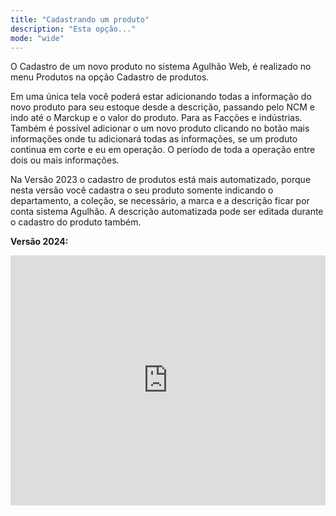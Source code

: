 ```yaml
---
title: "Cadastrando um produto"
description: "Esta opção..."
mode: "wide"
---
```


O Cadastro de um novo produto no sistema Agulhão Web, é realizado no menu Produtos na opção Cadastro de produtos.

Em uma única tela você poderá estar adicionando todas a informação do novo produto para seu estoque desde a descrição, passando pelo NCM e indo até o Marckup e o valor do produto. Para as Facções e indústrias. Também é possível adicionar o um novo produto clicando no botão mais informações onde tu adicionará todas as informações, se um produto continua em corte e eu em operação. O período de toda a operação entre dois ou mais informações.

Na Versão 2023 o cadastro de produtos está mais automatizado, porque nesta versão você cadastra o seu produto somente indicando o departamento, a coleção, se necessário, a marca e a descrição ficar por conta sistema Agulhão. A descrição automatizada pode ser editada durante o cadastro do produto também.

**Versão 2024:**

<iframe width="100%" height="400" src="https://www.youtube.com/embed/RT5QxtUqLzA" title="Como Cadastrar um Produto? | Produtos Aguhlão Web" frameborder="0" allow="accelerometer; autoplay; clipboard-write; encrypted-media; gyroscope; picture-in-picture; web-share" referrerpolicy="strict-origin-when-cross-origin" allowfullscreen />

**Versão 2023:**

<iframe width="100%" height="400" src="https://www.youtube.com/embed/dSOrup4rPq8" title="Como cadastrar um novo Produto? | Produtos Aguhlão Web" frameborder="0" allow="accelerometer; autoplay; clipboard-write; encrypted-media; gyroscope; picture-in-picture; web-share" referrerpolicy="strict-origin-when-cross-origin" allowfullscreen />

**Versão 2022:**

<iframe width="100%" height="400" src="https://www.youtube.com/embed/ul6RqGLg0ss" title="Como cadastrar um novo produto | Menu Produtos" frameborder="0" allow="accelerometer; autoplay; clipboard-write; encrypted-media; gyroscope; picture-in-picture; web-share" referrerpolicy="strict-origin-when-cross-origin" allowfullscreen />